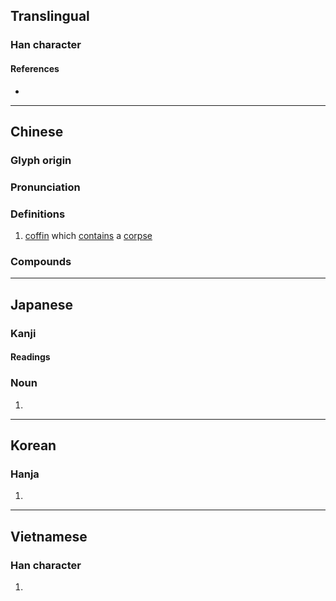 {{also|柾}}
{{character info}}
==Translingual==

===Han character===
{{Han char|rn=75|rad=木|as=05|sn=9|four=41918|canj=DSNO|ids=⿰木匛}}

====References====
* {{Han ref|kx=0520.140|dkj=14650|dj=0908.090|hdz=21180.070|uh=67E9|ud=26601|bh=AC5E|bd=44126}}

----

==Chinese==
{{zh-forms}}

===Glyph origin===
{{Han etym}}

===Pronunciation===
{{zh-pron
|m=jiù
|c=gau6
|mc=y
|oc=y
|ma=
|cat=n
}}

===Definitions===
{{zh-hanzi}}

# [[coffin]] which [[contain]]s a [[corpse]]

===Compounds===
{{zh-der|扶柩|柩衣|柩車|棺柩|舉柩|靈柩}}

----

==Japanese==

===Kanji===
{{ja-kanji|grade=|rs=木05}}

====Readings====
{{ja-readings
|goon=く
|kanon=きゅう<きう
|kun=ひつぎ-
}}

===Noun===
{{ja-noun|ひつぎ}}

# {{alternative spelling of|ja|棺||[[coffin]]}}

----

==Korean==

===Hanja===
{{ko-hanja|hangeul=구|eumhun=|rv=gu|mr=ku|y=kwu}}

# {{rfdef|ko|sort=木05}}

----

==Vietnamese==

===Han character===
{{vi-hantu|rs=木05|cữu}}

# {{rfdef|vi|sort=木05}}